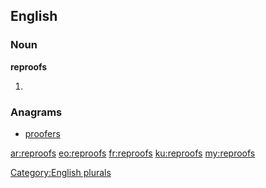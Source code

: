 ==English==

===Noun===
'''reproofs'''

# {{plural of|reproof}}

===Anagrams===
* [[proofers#English|proofers]]

[[Category:English plurals]]

[[ar:reproofs]]
[[eo:reproofs]]
[[fr:reproofs]]
[[ku:reproofs]]
[[my:reproofs]]